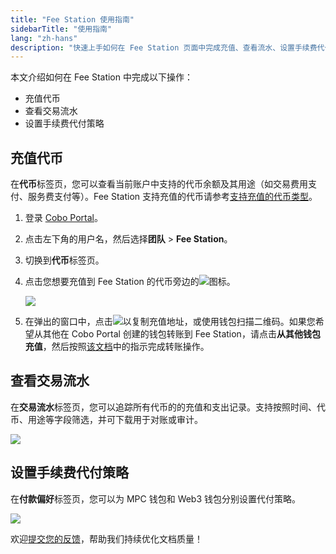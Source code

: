 ```yaml
---
title: "Fee Station 使用指南"
sidebarTitle: "使用指南"
lang: "zh-hans"
description: "快速上手如何在 Fee Station 页面中完成充值、查看流水、设置手续费代付策略等操作。"
---
```


本文介绍如何在 Fee Station 中完成以下操作：

- 充值代币
- 查看交易流水
- 设置手续费代付策略

## 充值代币

在**代币**标签页，您可以查看当前账户中支持的代币余额及其用途（如交易费用支付、服务费支付等）。Fee Station 支持充值的代币请参考[支持充值的代币类型](/cn/portal/fee-station/introduction#支持充值的代币类型)。

1. 登录 [Cobo Portal](https://portal.cobo.com/login)。
2. 点击左下角的用户名，然后选择**团队** > **Fee Station**。
3. 切换到**代币**标签页。
4. 点击您想要充值到 Fee Station 的代币旁边的<img src="/cn/images/fee-station/deposit.svg" className="icon"></img>图标。

    <img src="/cn/images/fee-station/2.png" className="screenshot_full_screen"/>

5. 在弹出的窗口中，点击<img src="/cn/images/fee-station/copy.svg" className="icon"></img>以复制充值地址，或使用钱包扫描二维码。如果您希望从其他在 Cobo Portal 创建的钱包转账到 Fee Station，请点击**从其他钱包充值**，然后按照[该文档](/cn/portal/transfers/introduction)中的指示完成转账操作。

## 查看交易流水

在**交易流水**标签页，您可以追踪所有代币的的充值和支出记录。支持按照时间、代币、用途等字段筛选，并可下载用于对账或审计。

<img src="/cn/images/fee-station/tx-records.png" className="screenshot_full_screen"/>

## 设置手续费代付策略

在**付款偏好**标签页，您可以为 MPC 钱包和 Web3 钱包分别设置代付策略。

<img src="/cn/images/fee-station/preferences.png" className="screenshot_full_screen"/>

<Tip>欢迎[提交您的反馈](https://forms.zohopublic.com/cobo/form/DocumentFeedbackForm/formperma/QvLOhxJv1_JMsJ-1dleZ8Itb_7rzN-LtgvsDdxosoVI?referrername=manuals)，帮助我们持续优化文档质量！</Tip>